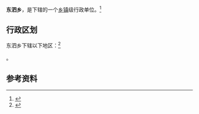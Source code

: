 {{中国乡级行政区|35/06/81/200/000}}

'''东泗乡'''，是{{PRC admin/fullname|35/06/81/200/000|3}}下辖的一个[[乡镇|乡镇]]级行政单位。<ref>{{PRC admin/ref sgc|{{PRC admin/parent|35/06/81/200/000}}}}</ref>

== 行政区划 ==

东泗乡下辖以下地区：<ref>{{PRC admin/ref sgc|35/06/81/200/000}}</ref>

{{PRC admin/children|35/06/81/200/000}}。

== 参考资料 ==

{{reflist}}

{{行政区划小作品}}
{{PRC admin/navcat|35/06/81/200/000}}